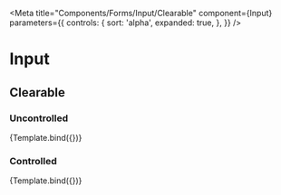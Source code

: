 

<Meta
  title="Components/Forms/Input/Clearable"
  component={Input}
  parameters={{
    controls: {
      sort: 'alpha',
      expanded: true,
    },
  }}
/>

# Input

## Clearable

### Uncontrolled

<Canvas>
  <Story
    name="Uncontrolled"
    args={{
      size: 'lg',
      placeholder: 'Placeholder',
      isClearable: true,
      value: undefined,
      onChange: true,
    }}
    argTypes={{
      size: {
        options: ['md', 'lg'],
        control: 'select',
      },
      isDisabled: {
        table: {
          disable: true,
        },
      },
      isInvalid: {
        table: {
          disable: true,
        },
      },
      autoFocus: {
        table: {
          disable: true,
        },
      },
    }}
  >
    {Template.bind({})}
  </Story>
</Canvas>

<ArgsTable story="Uncontrolled" />

### Controlled

<Canvas>
  <Story
    name="Controlled"
    args={{
      size: 'lg',
      placeholder: 'Placeholder',
      isClearable: true,
      value: '',
    }}
    argTypes={{
      size: {
        options: ['md', 'lg'],
        control: 'select',
      },
      isDisabled: {
        table: {
          disable: true,
        },
      },
      isInvalid: {
        table: {
          disable: true,
        },
      },
      autoFocus: {
        table: {
          disable: true,
        },
      },
    }}
  >
    {Template.bind({})}
  </Story>
</Canvas>

<ArgsTable story="Controlled" />
